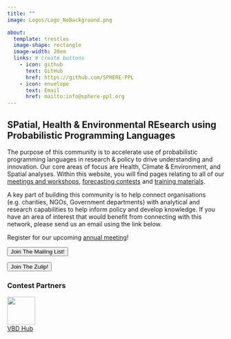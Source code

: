 ```yaml
---
title: ""
image: Logos/Logo_NoBackground.png

about: 
  template: trestles
  image-shape: rectangle
  image-width: 20em
  links: # create buttons
    - icon: github
      text: GitHub
      href: https://github.com/SPHERE-PPL
    - icon: envelope
      text: Email
      href: mailto:info@sphere-ppl.org
---
```


## SPatial, Health & Environmental REsearch using Probabilistic Programming Languages

The purpose of this community is to accelerate use of probabilistic programming languages in research & policy to drive understanding and innovation. Our core areas of focus are Health, Climate & Environment, and Spatial analyses. Within this website, you will find pages relating to all of our [meetings and workshops](pages/Events/index.qmd), [forecasting contests](pages/Forecasting_Contests/index.qmd) and [training materials](pages/Resources.qmd).

A key part of building this community is to help connect organisations (e.g. charities, NGOs, Government departments) with analytical and research capabilities to help inform policy and develop knowledge. If you have an area of interest that would benefit from connecting with this network, please send us an email using the link below.

Register for our upcoming [annual meeting](https://forms.gle/iy6jC3Xg3QrTjBM67)!

<p>

</p>

<a href="pages/get_involved.qmd#" > 
<button type="button" class="btn btn-primary">Join The Mailing List!</button>
</a>

<a href="https://sphereppl.zulipchat.com/join/olwtpi7g3wbyh5mxv4uwipaw/" > 
<button type="button" class="btn btn-primary">Join The Zulip!</button>
</a>

### Contest Partners

![](pages/images/vbd.jpeg){width="65"}       
[VBD Hub](https://vbdhub.org/)